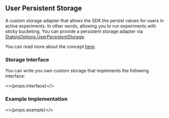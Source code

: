 ## User Persistent Storage

A custom storage adapter that allows the SDK the persist values for users in active experiments.
In other words, allowing you to run experiments with sticky bucketing.
You can provide a persistent storage adapter via [StatsigOptions.UserPersistentStorage](#statsig-options).

You can read more about the concept [here](/server/concepts/persistent_assignment).

### Storage Interface

You can write you own custom storage that implements the following interface:

<>{props.interface}</>

### Example Implementation

<>{props.example}</>